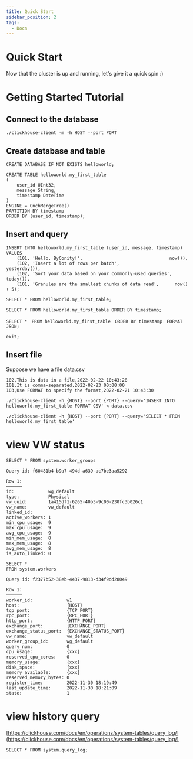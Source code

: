 ```yaml
---
title: Quick Start
sidebar_position: 2
tags:
  - Docs
---
```


# Quick Start

Now that the cluster is up and running, let's give it a quick spin :)

# Getting Started Tutorial

## Connect to the database

```
./clickhouse-client -m -h HOST --port PORT

```

## Create database and table

```
CREATE DATABASE IF NOT EXISTS helloworld;

CREATE TABLE helloworld.my_first_table
(
    user_id UInt32,
    message String,
    timestamp DateTime
)
ENGINE = CnchMergeTree()
PARTITION BY timestamp
ORDER BY (user_id, timestamp);

```

## Insert and query

```
INSERT INTO helloworld.my_first_table (user_id, message, timestamp) VALUES
    (101, 'Hello, ByConity!',                                 now()),
    (102, 'Insert a lot of rows per batch',                     yesterday()),
    (102, 'Sort your data based on your commonly-used queries', today()),
    (101, 'Granules are the smallest chunks of data read',      now() + 5);

SELECT * FROM helloworld.my_first_table;

SELECT * FROM helloworld.my_first_table ORDER BY timestamp;

SELECT *　FROM helloworld.my_first_table　ORDER BY timestamp　FORMAT JSON;

exit;

```

## Insert file

Suppose we have a file data.csv

```
102,This is data in a file,2022-02-22 10:43:28
101,It is comma-separated,2022-02-23 00:00:00
103,Use FORMAT to specify the format,2022-02-21 10:43:30

```

```
./clickhouse-client -h {HOST} --port {PORT} --query='INSERT INTO helloworld.my_first_table FORMAT CSV' < data.csv

./clickhouse-client -h {HOST} --port {PORT} --query='SELECT * FROM helloworld.my_first_table'

```

# view VW status

```
SELECT * FROM system.worker_groups

Query id: f60481b4-b9a7-494d-a639-ac7be3aa5292

Row 1:
──────
id:             wg_default
type:           Physical
vw_uuid:        1a415df1-6265-40b3-9c00-230fc3b026c1
vw_name:        vw_default
linked_id:
active_workers: 1
min_cpu_usage:  9
max_cpu_usage:  9
avg_cpu_usage:  9
min_mem_usage:  8
max_mem_usage:  8
avg_mem_usage:  8
is_auto_linked: 0

SELECT *
FROM system.workers

Query id: f2377b52-38eb-4437-9813-d34f9dd28049

Row 1:
──────
worker_id:             w1
host:                  {HOST}
tcp_port:              {TCP_PORT}
rpc_port:              {RPC_PORT}
http_port:             {HTTP_PORT}
exchange_port:         {EXCHANGE_PORT}
exchange_status_port:  {EXCHANGE_STATUS_PORT}
vw_name:               vw_default
worker_group_id:       wg_default
query_num:             0
cpu_usage:             {xxx}
reserved_cpu_cores:    0
memory_usage:          {xxx}
disk_space:            {xxx}
memory_available:      {xxx}
reserved_memory_bytes: 0
register_time:         2022-11-30 18:19:49
last_update_time:      2022-11-30 18:21:09
state:                 1

```

# view history query

[https://clickhouse.com/docs/en/operations/system-tables/query_log/](https://clickhouse.com/docs/en/operations/system-tables/query_log/)

```
SELECT * FROM system.query_log;

```

#
